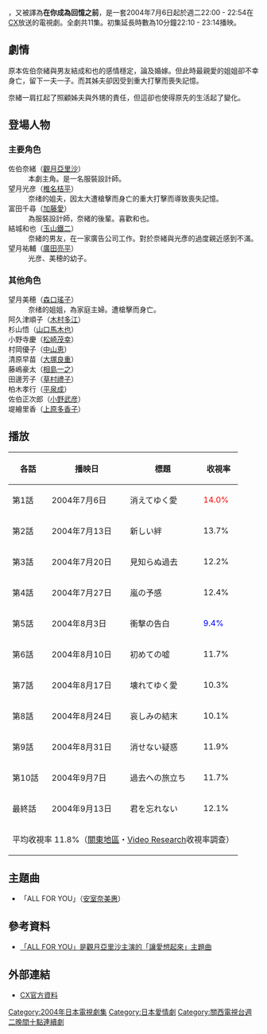 {{unreferenced|time=2014-10-12T09:34:59+00:00}}
{{Infobox Television
| show_name            = 讓愛想起來
| original_name        = {{lang|ja|君が想い出になる前に}}
| image                = 
| caption              = 
| show_name_2          = 
| genre                = [[日本電視劇|日本電視劇]]
| format               = 
| creator              = 
| developer            = 
| writer               = [[清水友佳子|清水友佳子]]、[[横田理惠|横田理惠]]
| director             = [[河野圭太|河野圭太]]、[[小林義則|小林義則]]
| creative_director    = 
| presenter            = 
| starring             = [[觀月亞里莎|觀月亞里莎]]<br>{{nowrap begin}}[[椎名桔平|椎名桔平]] {{Nowrap end}}
| judges               = 
| voices               = 
| narrated             = 
| theme_music_composer = 
| opentheme            = 
| endtheme             = 
| composer             = 
| country              = {{JPN}}
| language             = [[日語|日語]]
| num_seasons          = <!-- or num_series -->
| num_episodes         = 11集
| list_episodes        = 
| executive_producer   = 
| producer             = 笠置高弘、小椋久雄、谷古浩子
| supervising_producer = 
| editor               = 
| location             = {{JPN}}
| cinematography       = 
| camera               = 
| runtime              = 54[[分鐘|分鐘]]
| company              = [[關西電視台|關西電視台]]
| distributor          = 
| channel              = [[富士電視台|富士電視台]]
| picture_format       = 
| audio_format         = 
| slogan               =
| first_run            = {{JPN}}
| first_aired          = {{start date|2004|7|6}}
| last_aired           = {{end date|2004|9|14}}
| status               = 
| preceded_by          = 
| followed_by          = 
| related              = 
| website              = 
| production_website   = 
}}

{{日本作品|讓愛想起來|君が想い出になる前に}}，又被譯為'''在你成為回憶之前'''，是一套2004年7月6日起於週二22:00 - 22:54在[[富士電視台|CX]]放送的電視劇。全劇共11集。初集延長時數為10分鐘22:10 - 23:14播映。

== 劇情 ==
原本佐伯奈緒與男友結成和也的感情穩定，論及婚嫁。但此時最親愛的姐姐卻不幸身亡，留下一夫一子。而其姊夫卻因受到重大打擊而喪失記憶。

奈緒一肩扛起了照顧姊夫與外甥的責任，但這卻也使得原先的生活起了變化。

== 登場人物 ==
=== 主要角色 ===
;佐伯奈緒（[[觀月亞里沙|觀月亞里沙]]）
:本劇主角。是一名服裝設計師。
;望月光彦（[[椎名桔平|椎名桔平]]）
:奈绪的姐夫，因太大遭槍擊而身亡的重大打擊而導致喪失記憶。
;富田千尋（[[加藤愛|加藤愛]]）
:為服裝設計師，奈緒的後輩。喜歡和也。
;結城和也（[[玉山鐵二|玉山鐵二]]）
:奈緒的男友，在一家廣告公司工作。對於奈緒與光彥的過度親近感到不滿。
;望月祐輔（[[廣田亮平|廣田亮平]]）
:光彦、美穂的幼子。

=== 其他角色 ===
;望月美穂（[[森口瑤子|森口瑤子]]）
:奈绪的姐姐，為家庭主婦。遭槍擊而身亡。
;阿久津順子（[[木村多江|木村多江]]）
;杉山悟（[[山口馬木也|山口馬木也]]）
;小野寺慶（[[松崎茂幸|松崎茂幸]]）
;村岡優子（[[中山恵|中山恵]]）
;清原早苗（[[大塚良重|大塚良重]]）
;藤嶋豪太（[[相島一之|相島一之]]）
;田邊芳子（[[草村禮子|草村禮子]]）
;柏木孝行（[[平泉成|平泉成]]）
;佐伯正次郎（[[小野武彦|小野武彦]]）
;堤繪里香（[[上原多香子|上原多香子]]）

== 播放 ==
{| class="wikitable" style="text-align:center"
|-
!各話!!播映日!!標題!!收視率
|-
|第1話||2004年7月6日||消えてゆく愛||<font color=red>14.0%
|-
|第2話||2004年7月13日||新しい絆||13.7%
|-
|第3話||2004年7月20日||見知らぬ過去||12.2%
|-
|第4話||2004年7月27日||嵐の予感||12.4%
|-
|第5話||2004年8月3日||衝撃の告白||<font color=blue>9.4%
|-
|第6話||2004年8月10日||初めての嘘||11.7%
|-
|第7話||2004年8月17日||壊れてゆく愛||10.3%
|-
|第8話||2004年8月24日||哀しみの結末||10.1%
|-
|第9話||2004年8月31日||消せない疑惑||11.9%
|-
|第10話||2004年9月7日||過去への旅立ち||11.7%
|-
|最終話||2004年9月13日||君を忘れない||12.1%
|-
!colspan="6"|平均收視率 11.8%（[[關東地區|關東地區]]・[[Video_Research|Video Research]]收視率調查）
|}
== 主題曲 ==
* 「ALL FOR YOU」（[[安室奈美惠|安室奈美惠]]）

== 參考資料 ==
{{Reflist}}
* [http://japan.videoland.com.tw/channel/let_lm/eve02.asp 「ALL FOR YOU」是觀月亞里沙主演的「讓愛想起來」主題曲]{{Wayback|url=http://japan.videoland.com.tw/channel/let_lm/eve02.asp |date=20080620210738 }}

== 外部連結 ==
* [http://www.fujitv.co.jp/b_hp/kimiomo/backnumber/304000014-1.html CX官方資料]{{Wayback|url=http://www.fujitv.co.jp/b_hp/kimiomo/backnumber/304000014-1.html |date=20141025054156 }}

[[Category:2004年日本電視劇集|Category:2004年日本電視劇集]]
[[Category:日本愛情劇|Category:日本愛情劇]]
[[Category:關西電視台週二晚間十點連續劇|Category:關西電視台週二晚間十點連續劇]]